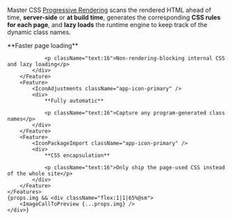 
Master CSS [Progressive Rendering](/docs/rendering-modes/progressive-rendering) scans the rendered HTML ahead of time, **server-side** or **at build time**, generates the corresponding **CSS rules for each page**, and **lazy loads** the runtime engine to keep track of the dynamic class names.
<div className="flex flex:wrap@<sm gap:12x my:14x">
    <Features className={clsx(props.img ? 'w:35%@sm' : 'grid-cols:3@sm')}>
        <Feature>
            <IconDevicesBolt className="app-icon-primary" />
            <div>
                **Faster page loading**

                <p className="text:16">Non-rendering-blocking internal CSS and lazy loading</p>
            </div>
        </Feature>
        <Feature>
            <IconAdjustments className="app-icon-primary" />
            <div>
                **Fully automatic**

                <p className="text:16">Capture any program-generated class names</p>
            </div>
        </Feature>
        <Feature>
            <IconPackageImport className="app-icon-primary" />
            <div>
                **CSS encapsulation**

                <p className="text:16">Only ship the page-used CSS instead of the whole site</p>
            </div>
        </Feature>
    </Features>
    {props.img && <div className="flex:1|1|65%@sm">
        <ImageCallToPreview {...props.img} />
    </div>}
</div>